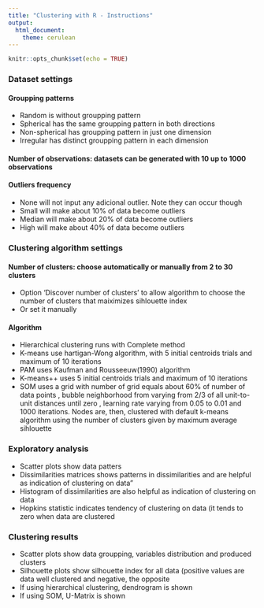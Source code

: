 ```yaml
---
title: "Clustering with R - Instructions"
output:
  html_document:
    theme: cerulean
---
```


```r
knitr::opts_chunk$set(echo = TRUE)
```

### Dataset settings

#### Groupping patterns

  * Random is without groupping pattern
  * Spherical has the same groupping pattern in both directions
  * Non-spherical has groupping pattern in just one dimension
  * Irregular has distinct groupping pattern in each dimension

#### Number of observations: datasets can be generated with 10 up to 1000 observations

#### Outliers frequency
  
  * None will not input any adicional outlier. Note they can occur though
  * Small will make about 10% of data become outliers
  * Median will make about 20% of data become outliers
  * High will make about 40% of data become outliers

### Clustering algorithm settings

#### Number of clusters: choose automatically or manually from 2 to 30 clusters

  * Option 'Discover number of clusters' to allow algorithm to choose the number of clusters that maiximizes sihlouette index
  * Or set it manually

#### Algorithm

  * Hierarchical clustering runs with Complete method
  * K-means use hartigan-Wong algorithm, with 5 initial centroids trials and maximum of 10 iterations
  * PAM uses Kaufman and Rousseeuw(1990) algorithm
  * K-means++ uses 5 initial centroids trials and maximum of 10 iterations
  * SOM uses a grid with number of grid equals about 60% of number of data points
  , bubble neighborhood from varying from 2/3 of all unit-to-unit distances until zero
  , learning rate varying from 0.05 to 0.01 and 1000 iterations. Nodes are, then, clustered with default 
  k-means algorithm using the number of clusters given by maximum average sihlouette

### Exploratory analysis

  * Scatter plots show data patters
  * Dissimilarities matrices shows patterns in dissimilarities and are helpful as indication of clustering on data"
  * Histogram of dissimilarities are also helpful as indication of clustering on data
  * Hopkins statistic indicates tendency of clustering on data (it tends to zero when data are clustered

### Clustering results

  * Scatter plots show data groupping, variables distribution and produced clusters
  * Silhouette plots show silhouette index for all data (positive values are data well clustered and negative, the opposite
  * If using hierarchical clustering, dendrogram is shown
  * If using SOM, U-Matrix is shown


